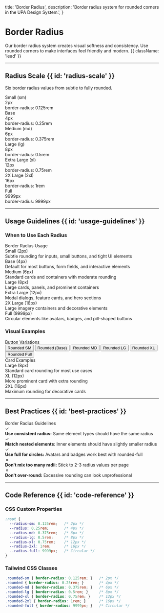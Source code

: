 
  title: 'Border Radius',
  description:
    'Border radius system for rounded corners in the UPA Design System.',
}

<HeroPattern />

# Border Radius

Our border radius system creates visual softness and consistency. Use rounded corners to make interfaces feel friendly and modern. {{ className: 'lead' }}

---

## Radius Scale {{ id: 'radius-scale' }}

Six border radius values from subtle to fully rounded.

<div className="not-prose mt-8 grid gap-8 sm:grid-cols-2 lg:grid-cols-3">
  <div>
    <div className="mb-3 text-sm font-semibold text-zinc-900 dark:text-white">Small (sm)</div>
    <div className="flex h-32 items-center justify-center rounded-sm border-2 border-zinc-200 bg-white dark:border-zinc-700 dark:bg-zinc-900">
      <div className="text-sm text-zinc-600 dark:text-zinc-400">2px</div>
    </div>
    <div className="mt-3 font-mono text-xs text-zinc-600 dark:text-zinc-400">
      border-radius: 0.125rem
    </div>
    <CopyButton text="border-radius: 0.125rem; /* rounded-sm */" />
  </div>

  <div>
    <div className="mb-3 text-sm font-semibold text-zinc-900 dark:text-white">Base</div>
    <div className="flex h-32 items-center justify-center rounded border-2 border-zinc-200 bg-white dark:border-zinc-700 dark:bg-zinc-900">
      <div className="text-sm text-zinc-600 dark:text-zinc-400">4px</div>
    </div>
    <div className="mt-3 font-mono text-xs text-zinc-600 dark:text-zinc-400">
      border-radius: 0.25rem
    </div>
    <CopyButton text="border-radius: 0.25rem; /* rounded */" />
  </div>

  <div>
    <div className="mb-3 text-sm font-semibold text-zinc-900 dark:text-white">Medium (md)</div>
    <div className="flex h-32 items-center justify-center rounded-md border-2 border-zinc-200 bg-white dark:border-zinc-700 dark:bg-zinc-900">
      <div className="text-sm text-zinc-600 dark:text-zinc-400">6px</div>
    </div>
    <div className="mt-3 font-mono text-xs text-zinc-600 dark:text-zinc-400">
      border-radius: 0.375rem
    </div>
    <CopyButton text="border-radius: 0.375rem; /* rounded-md */" />
  </div>

  <div>
    <div className="mb-3 text-sm font-semibold text-zinc-900 dark:text-white">Large (lg)</div>
    <div className="flex h-32 items-center justify-center rounded-lg border-2 border-zinc-200 bg-white dark:border-zinc-700 dark:bg-zinc-900">
      <div className="text-sm text-zinc-600 dark:text-zinc-400">8px</div>
    </div>
    <div className="mt-3 font-mono text-xs text-zinc-600 dark:text-zinc-400">
      border-radius: 0.5rem
    </div>
    <CopyButton text="border-radius: 0.5rem; /* rounded-lg */" />
  </div>

  <div>
    <div className="mb-3 text-sm font-semibold text-zinc-900 dark:text-white">Extra Large (xl)</div>
    <div className="flex h-32 items-center justify-center rounded-xl border-2 border-zinc-200 bg-white dark:border-zinc-700 dark:bg-zinc-900">
      <div className="text-sm text-zinc-600 dark:text-zinc-400">12px</div>
    </div>
    <div className="mt-3 font-mono text-xs text-zinc-600 dark:text-zinc-400">
      border-radius: 0.75rem
    </div>
    <CopyButton text="border-radius: 0.75rem; /* rounded-xl */" />
  </div>

  <div>
    <div className="mb-3 text-sm font-semibold text-zinc-900 dark:text-white">2X Large (2xl)</div>
    <div className="flex h-32 items-center justify-center rounded-2xl border-2 border-zinc-200 bg-white dark:border-zinc-700 dark:bg-zinc-900">
      <div className="text-sm text-zinc-600 dark:text-zinc-400">16px</div>
    </div>
    <div className="mt-3 font-mono text-xs text-zinc-600 dark:text-zinc-400">
      border-radius: 1rem
    </div>
    <CopyButton text="border-radius: 1rem; /* rounded-2xl */" />
  </div>

  <div>
    <div className="mb-3 text-sm font-semibold text-zinc-900 dark:text-white">Full</div>
    <div className="flex h-32 w-32 items-center justify-center rounded-full border-2 border-zinc-200 bg-white dark:border-zinc-700 dark:bg-zinc-900">
      <div className="text-sm text-zinc-600 dark:text-zinc-400">9999px</div>
    </div>
    <div className="mt-3 font-mono text-xs text-zinc-600 dark:text-zinc-400">
      border-radius: 9999px
    </div>
    <CopyButton text="border-radius: 9999px; /* rounded-full */" />
  </div>
</div>

---

## Usage Guidelines {{ id: 'usage-guidelines' }}

### When to Use Each Radius

<div className="not-prose mt-6">
  <div className="overflow-hidden rounded-xl border border-zinc-200 dark:border-zinc-800">
    <div className="border-b border-zinc-200 bg-zinc-50 px-6 py-3 dark:border-zinc-800 dark:bg-zinc-900">
      <div className="text-sm font-semibold text-zinc-900 dark:text-white">Border Radius Usage</div>
    </div>
    <div className="divide-y divide-zinc-200 dark:divide-zinc-800">
      <div className="px-6 py-4">
        <div className="font-semibold text-zinc-900 dark:text-white">Small (2px)</div>
        <div className="mt-1 text-sm text-zinc-600 dark:text-zinc-400">
          Subtle rounding for inputs, small buttons, and tight UI elements
        </div>
      </div>
      <div className="px-6 py-4">
        <div className="font-semibold text-zinc-900 dark:text-white">Base (4px)</div>
        <div className="mt-1 text-sm text-zinc-600 dark:text-zinc-400">
          Default for most buttons, form fields, and interactive elements
        </div>
      </div>
      <div className="px-6 py-4">
        <div className="font-semibold text-zinc-900 dark:text-white">Medium (6px)</div>
        <div className="mt-1 text-sm text-zinc-600 dark:text-zinc-400">
          Standard cards and containers with moderate rounding
        </div>
      </div>
      <div className="px-6 py-4">
        <div className="font-semibold text-zinc-900 dark:text-white">Large (8px)</div>
        <div className="mt-1 text-sm text-zinc-600 dark:text-zinc-400">
          Large cards, panels, and prominent containers
        </div>
      </div>
      <div className="px-6 py-4">
        <div className="font-semibold text-zinc-900 dark:text-white">Extra Large (12px)</div>
        <div className="mt-1 text-sm text-zinc-600 dark:text-zinc-400">
          Modal dialogs, feature cards, and hero sections
        </div>
      </div>
      <div className="px-6 py-4">
        <div className="font-semibold text-zinc-900 dark:text-white">2X Large (16px)</div>
        <div className="mt-1 text-sm text-zinc-600 dark:text-zinc-400">
          Large imagery containers and decorative elements
        </div>
      </div>
      <div className="px-6 py-4">
        <div className="font-semibold text-zinc-900 dark:text-white">Full (9999px)</div>
        <div className="mt-1 text-sm text-zinc-600 dark:text-zinc-400">
          Circular elements like avatars, badges, and pill-shaped buttons
        </div>
      </div>
    </div>
  </div>
</div>

### Visual Examples

<div className="not-prose mt-8">
  <div className="rounded-xl bg-zinc-50 p-8 dark:bg-zinc-900">
    <div className="mb-6 text-sm font-semibold text-zinc-900 dark:text-white">Button Variations</div>
    <div className="flex flex-wrap gap-4">
      <button className="rounded-sm bg-[#FFCB05] px-4 py-2 text-sm font-semibold text-[#171717]">
        Rounded SM
      </button>
      <button className="rounded bg-[#FFCB05] px-4 py-2 text-sm font-semibold text-[#171717]">
        Rounded (Base)
      </button>
      <button className="rounded-md bg-[#FFCB05] px-4 py-2 text-sm font-semibold text-[#171717]">
        Rounded MD
      </button>
      <button className="rounded-lg bg-[#FFCB05] px-4 py-2 text-sm font-semibold text-[#171717]">
        Rounded LG
      </button>
      <button className="rounded-xl bg-[#FFCB05] px-4 py-2 text-sm font-semibold text-[#171717]">
        Rounded XL
      </button>
      <button className="rounded-full bg-[#FFCB05] px-6 py-2 text-sm font-semibold text-[#171717]">
        Rounded Full
      </button>
    </div>
  </div>
</div>

<div className="not-prose mt-8">
  <div className="rounded-xl bg-zinc-50 p-8 dark:bg-zinc-900">
    <div className="mb-6 text-sm font-semibold text-zinc-900 dark:text-white">Card Examples</div>
    <div className="grid gap-6 sm:grid-cols-2 lg:grid-cols-3">
      <div className="rounded-lg border border-zinc-200 bg-white p-6 shadow-md dark:border-zinc-800 dark:bg-zinc-950">
        <div className="text-lg font-bold text-zinc-900 dark:text-white">Large (8px)</div>
        <div className="mt-2 text-sm text-zinc-600 dark:text-zinc-400">
          Standard card rounding for most use cases
        </div>
      </div>
      <div className="rounded-xl border border-zinc-200 bg-white p-6 shadow-md dark:border-zinc-800 dark:bg-zinc-950">
        <div className="text-lg font-bold text-zinc-900 dark:text-white">XL (12px)</div>
        <div className="mt-2 text-sm text-zinc-600 dark:text-zinc-400">
          More prominent card with extra rounding
        </div>
      </div>
      <div className="rounded-2xl border border-zinc-200 bg-white p-6 shadow-md dark:border-zinc-800 dark:bg-zinc-950">
        <div className="text-lg font-bold text-zinc-900 dark:text-white">2XL (16px)</div>
        <div className="mt-2 text-sm text-zinc-600 dark:text-zinc-400">
          Maximum rounding for decorative cards
        </div>
      </div>
    </div>
  </div>
</div>

---

## Best Practices {{ id: 'best-practices' }}

<div className="not-prose mt-6">
  <div className="overflow-hidden rounded-xl border border-zinc-200 dark:border-zinc-800">
    <div className="border-b border-zinc-200 bg-zinc-50 px-6 py-3 dark:border-zinc-800 dark:bg-zinc-900">
      <div className="text-sm font-semibold text-zinc-900 dark:text-white">Border Radius Guidelines</div>
    </div>
    <div className="bg-white px-6 py-6 dark:bg-zinc-950">
      <div className="space-y-4 text-sm">
        <div className="flex gap-3">
          <span className="text-green-600 dark:text-green-400">✓</span>
          <div>
            <strong className="text-zinc-900 dark:text-white">Use consistent radius:</strong>
            <span className="text-zinc-600 dark:text-zinc-400"> Same element types should have the same radius</span>
          </div>
        </div>
        <div className="flex gap-3">
          <span className="text-green-600 dark:text-green-400">✓</span>
          <div>
            <strong className="text-zinc-900 dark:text-white">Match nested elements:</strong>
            <span className="text-zinc-600 dark:text-zinc-400"> Inner elements should have slightly smaller radius</span>
          </div>
        </div>
        <div className="flex gap-3">
          <span className="text-green-600 dark:text-green-400">✓</span>
          <div>
            <strong className="text-zinc-900 dark:text-white">Use full for circles:</strong>
            <span className="text-zinc-600 dark:text-zinc-400"> Avatars and badges work best with rounded-full</span>
          </div>
        </div>
        <div className="flex gap-3">
          <span className="text-red-600 dark:text-red-400">✗</span>
          <div>
            <strong className="text-zinc-900 dark:text-white">Don't mix too many radii:</strong>
            <span className="text-zinc-600 dark:text-zinc-400"> Stick to 2-3 radius values per page</span>
          </div>
        </div>
        <div className="flex gap-3">
          <span className="text-red-600 dark:text-red-400">✗</span>
          <div>
            <strong className="text-zinc-900 dark:text-white">Don't over-round:</strong>
            <span className="text-zinc-600 dark:text-zinc-400"> Excessive rounding can look unprofessional</span>
          </div>
        </div>
      </div>
    </div>
  </div>
</div>

---

## Code Reference {{ id: 'code-reference' }}

### CSS Custom Properties

```css
:root {
  --radius-sm: 0.125rem;   /* 2px */
  --radius: 0.25rem;       /* 4px */
  --radius-md: 0.375rem;   /* 6px */
  --radius-lg: 0.5rem;     /* 8px */
  --radius-xl: 0.75rem;    /* 12px */
  --radius-2xl: 1rem;      /* 16px */
  --radius-full: 9999px;   /* Circular */
}
```

### Tailwind CSS Classes

```css
.rounded-sm { border-radius: 0.125rem; }   /* 2px */
.rounded { border-radius: 0.25rem; }       /* 4px */
.rounded-md { border-radius: 0.375rem; }   /* 6px */
.rounded-lg { border-radius: 0.5rem; }     /* 8px */
.rounded-xl { border-radius: 0.75rem; }    /* 12px */
.rounded-2xl { border-radius: 1rem; }      /* 16px */
.rounded-full { border-radius: 9999px; }   /* Circular */
```
